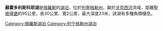 {{Coord|60|40|29|N|30|14|42|E|region:RU_type:waterbody|display=title}}

'''蘇霍多利斯科耶湖'''是[[俄羅斯|俄羅斯]]的[[湖泊|湖泊]]，位於[[列寧格勒州|列寧格勒州]]，屬於[[沃克西河|沃克西河]]流域，距離[[聖彼得堡|聖彼得堡]]約95公里，長30公里、寬2公里，最大深度23米，該湖有多種魚類棲息。

[[Category:俄羅斯湖泊|Category:俄羅斯湖泊]]
[[Category:列宁格勒州湖泊|Category:列宁格勒州湖泊]]
{{Russia-geo-stub}}